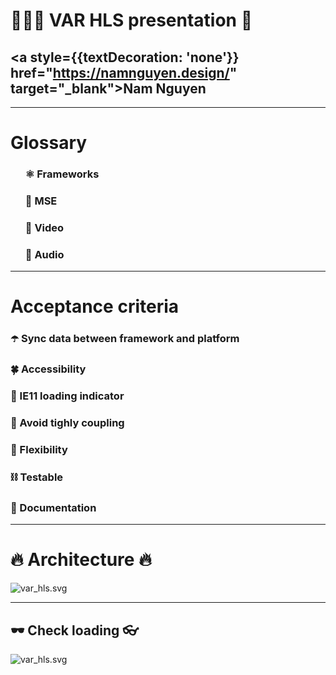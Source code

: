 


<Head>
  <title>VAR HLS</title>
</Head>

# 👨🏻‍💻 VAR HLS presentation 🎉

## <a style={{textDecoration: 'none'}} href="https://namnguyen.design/" target="\_blank">Nam Nguyen</a>

---

# Glossary

<ul>
  <h3>⚛️ Frameworks</h3>
  <h3>🔮 MSE</h3>
  <h3>🎥 Video</h3>
  <h3>🎵 Audio</h3>
</ul>

---

# Acceptance criteria

<Steps>
  <h3>☂️ Sync data between framework and platform</h3>
  <h3>🍀 Accessibility</h3>
  <h3>🎱 IE11 loading indicator</h3>
  <h3>🍴 Avoid tighly coupling</h3>
  <h3>🥋 Flexibility</h3>
  <h3>⛓ Testable</h3>
  <h3>📖 Documentation</h3>
</Steps>

---

# 🔥 Architecture 🔥

<img src={var_hls} alt="var_hls.svg" border="0" />

---

## 🕶 Check loading 👓

<img src={timeRange} alt="var_hls.svg" border="0" />
